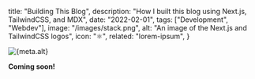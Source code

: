 <!-- Post metadata -->


  title: "Building This Blog",
  description: "How I built this blog using Next.js, TailwindCSS, and MDX",
  date: "2022-02-01",
  tags: ["Development", "Webdev"],
  image: "/images/stack.png",
  alt: "An image of the Next.js and TailwindCSS logos",
  icon: "⚛️",
  related: "lorem-ipsum",
}


<div className="flex justify-center">
  <Image
    width={512}
    height={512}
    src={banner}
    alt={meta.alt}
    placeholder="blur"
    priority
  />
</div>

<!-- Post content -->

**Coming soon!**
